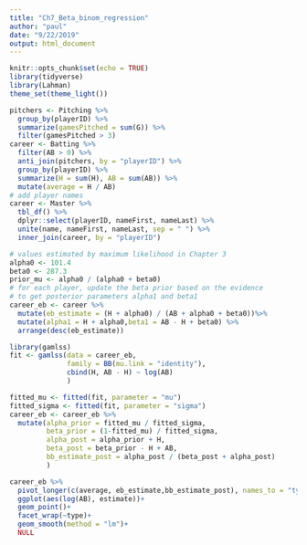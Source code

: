 ```yaml
---
title: "Ch7_Beta_binom_regression"
author: "paul"
date: "9/22/2019"
output: html_document
---
```


```r
knitr::opts_chunk$set(echo = TRUE)
library(tidyverse)
library(Lahman)
theme_set(theme_light())
```

```r
pitchers <- Pitching %>%
  group_by(playerID) %>%
  summarize(gamesPitched = sum(G)) %>%
  filter(gamesPitched > 3)
career <- Batting %>%
  filter(AB > 0) %>%
  anti_join(pitchers, by = "playerID") %>%
  group_by(playerID) %>%
  summarize(H = sum(H), AB = sum(AB)) %>%
  mutate(average = H / AB)
# add player names
career <- Master %>%
  tbl_df() %>%
  dplyr::select(playerID, nameFirst, nameLast) %>%
  unite(name, nameFirst, nameLast, sep = " ") %>%
  inner_join(career, by = "playerID")

# values estimated by maximum likelihood in Chapter 3
alpha0 <- 101.4
beta0 <- 287.3
prior_mu <- alpha0 / (alpha0 + beta0)
# for each player, update the beta prior based on the evidence
# to get posterior parameters alpha1 and beta1
career_eb <- career %>%
  mutate(eb_estimate = (H + alpha0) / (AB + alpha0 + beta0))%>%
  mutate(alpha1 = H + alpha0,beta1 = AB - H + beta0) %>%
  arrange(desc(eb_estimate))
```

```r
library(gamlss)
fit <- gamlss(data = career_eb,
              family = BB(mu.link = "identity"),
              cbind(H, AB - H) ~ log(AB)
              )
```
```r
fitted_mu <- fitted(fit, parameter = "mu")
fitted_sigma <- fitted(fit, parameter = "sigma")
career_eb <- career_eb %>% 
  mutate(alpha_prior = fitted_mu / fitted_sigma,
         beta_prior = (1-fitted_mu) / fitted_sigma,
         alpha_post = alpha_prior + H,
         beta_post = beta_prior - H + AB,
         bb_estimate_post = alpha_post / (beta_post + alpha_post)
         )
```
```r
career_eb %>% 
  pivot_longer(c(average, eb_estimate,bb_estimate_post), names_to = "type", values_to = "estimate") %>% 
  ggplot(aes(log(AB), estimate))+
  geom_point()+
  facet_wrap(~type)+
  geom_smooth(method = "lm")+
  NULL
  
```


